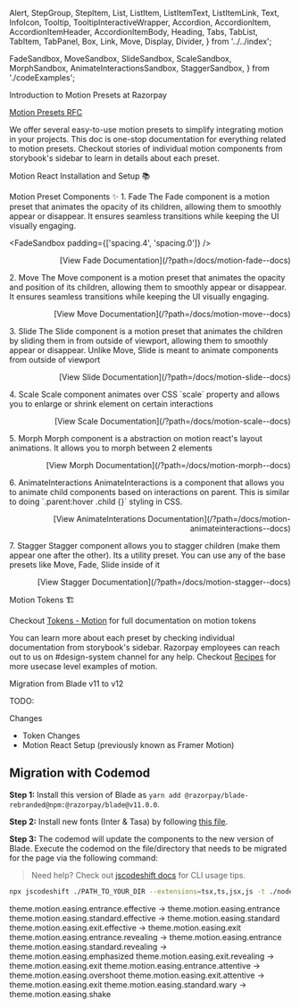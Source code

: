   Alert,
  StepGroup,
  StepItem,
  List,
  ListItem,
  ListItemText,
  ListItemLink,
  Text,
  InfoIcon,
  Tooltip,
  TooltipInteractiveWrapper,
  Accordion,
  AccordionItem,
  AccordionItemHeader,
  AccordionItemBody,
  Heading,
  Tabs,
  TabList,
  TabItem,
  TabPanel,
  Box,
  Link,
  Move,
  Display,
  Divider,
} from '../../index';

  FadeSandbox,
  MoveSandbox,
  SlideSandbox,
  ScaleSandbox,
  MorphSandbox,
  AnimateInteractionsSandbox,
  StaggerSandbox,
} from './codeExamples';

<Meta title="Motion/Introduction to Motion" />

<Move>
  <Box>

<Display>Introduction to Motion Presets at Razorpay</Display>

[Motion Presets RFC](https://github.com/razorpay/blade/blob/master/rfcs/2024-08-21-motion-presets.md)

We offer several easy-to-use motion presets to simplify integrating motion in your projects. This doc is one-stop documentation for everything related to motion presets. Checkout stories of individual motion components from storybook's sidebar to learn in details about each preset.

<Showcase />

<Box marginTop="spacing.8" marginBottom="spacing.5">
  <Heading size="2xlarge">Motion React Installation and Setup 📚</Heading>
</Box>

<Alert
  title="Note"
  description="If you've followed Step 3 from our Installation Guide and already have Motion React setup, you can skip this-"
  isFullWidth
  isDismissible={false}
  marginBottom="spacing.5"
/>

<Accordion maxWidth="100%" variant="filled" marginBottom="spacing.8">
  <AccordionItem>
    <AccordionItemHeader title="Setting Up Motion React" />
    <AccordionItemBody>
      <MotionInstallation />
    </AccordionItemBody>
  </AccordionItem>
</Accordion>

<Box marginTop="spacing.11" marginBottom="spacing.8">
  <Heading size="2xlarge">Motion Preset Components ✨</Heading>
</Box>

<Box id="fade">
  <Heading size="large">1. Fade</Heading>
  <Text marginTop="spacing.1">
    The Fade component is a motion preset that animates the opacity of its children, allowing them to smoothly appear or disappear. It ensures seamless transitions while keeping the UI visually engaging.
  </Text>

  <FadeSandbox padding={['spacing.4', 'spacing.0']} />
  <p align="right">[View Fade Documentation](/?path=/docs/motion-fade--docs)</p>
</Box>

<Box id="move">
  <Heading size="large">2. Move</Heading>
  <Text marginTop="spacing.1">
    The Move component is a motion preset that animates the opacity and position of its children,
    allowing them to smoothly appear or disappear. It ensures seamless transitions while keeping the
    UI visually engaging.
  </Text>
  <MoveSandbox padding={['spacing.4', 'spacing.0']} />
  <p align="right">[View Move Documentation](/?path=/docs/motion-move--docs)</p>
</Box>

<Box id="move">
  <Heading size="large">3. Slide</Heading>
  <Text marginTop="spacing.1">
    The Slide component is a motion preset that animates the children by sliding them in from
    outside of viewport, allowing them to smoothly appear or disappear. Unlike Move, Slide is meant
    to animate components from outside of viewport
  </Text>
  <SlideSandbox padding={['spacing.4', 'spacing.0']} />
  <p align="right">[View Slide Documentation](/?path=/docs/motion-slide--docs)</p>
</Box>

<Box id="scale">
  <Heading size="large">4. Scale</Heading>
  <Text marginTop="spacing.1">
    Scale component animates over CSS `scale` property and allows you to enlarge or shrink element
    on certain interactions
  </Text>
  <ScaleSandbox padding={['spacing.4', 'spacing.0']} />
  <p align="right">[View Scale Documentation](/?path=/docs/motion-scale--docs)</p>
</Box>

<Box id="morph">
  <Heading size="large">5. Morph</Heading>
  <Text marginTop="spacing.1">
    Morph component is a abstraction on motion react's layout animations. It allows you to morph
    between 2 elements
  </Text>
  <MorphSandbox padding={['spacing.4', 'spacing.0']} />
  <p align="right">[View Morph Documentation](/?path=/docs/motion-morph--docs)</p>
</Box>

<Box id="animateinteractions">
  <Heading size="large">6. AnimateInteractions</Heading>
  <Text marginTop="spacing.1">
    AnimateInteractions is a component that allows you to animate child components based on
    interactions on parent. This is similar to doing `.parent:hover .child {}` styling in CSS.
  </Text>
  <AnimateInteractionsSandbox padding={['spacing.4', 'spacing.0']} />
  <p align="right">
    [View AnimateInterations Documentation](/?path=/docs/motion-animateinteractions--docs)
  </p>
</Box>

<Box id="stagger">
  <Heading size="large">7. Stagger</Heading>
  <Text marginTop="spacing.1">
    Stagger component allows you to stagger children (make them appear one after the other). Its a
    utility preset. You can use any of the base presets like Move, Fade, Slide inside of it
  </Text>
  <StaggerSandbox padding={['spacing.4', 'spacing.0']} />
  <p align="right">[View Stagger Documentation](/?path=/docs/motion-stagger--docs)</p>
</Box>

<Box marginTop="spacing.11" marginBottom="spacing.8">
  <Heading size="2xlarge">Motion Tokens 🏗️</Heading>
</Box>

<MotionTokensTable />

Checkout [Tokens - Motion](/?path=/docs/tokens-motion--docs) for full documentation on motion tokens

<Divider />

You can learn more about each preset by checking individual documentation from storybook's sidebar. Razorpay employees can reach out to us on #design-system channel for any help. Checkout [Recipes](/?path=/story/motion-recipes) for more usecase level examples of motion.

<Box marginTop="spacing.11" marginBottom="spacing.8">
  <Heading size="2xlarge">Migration from Blade v11 to v12</Heading>
</Box>

TODO:

<Heading size="xlarge">Changes</Heading>

- Token Changes
- Motion React Setup (previously known as Framer Motion)

## Migration with Codemod

**Step 1:** Install this version of Blade as `yarn add @razorpay/blade-rebranded@npm:@razorpay/blade@v11.0.0`.

**Step 2:** Install new fonts (Inter & Tasa) by following [this file](https://blade.razorpay.com/?path=/docs/guides-installation--docs#-installing-fonts).

**Step 3:** The codemod will update the components to the new version of Blade. Execute the codemod on the file/directory that needs to be migrated for the page via the following command:

> Need help? Check out [jscodeshift docs](https://github.com/facebook/jscodeshift) for CLI usage tips.

```sh
npx jscodeshift ./PATH_TO_YOUR_DIR --extensions=tsx,ts,jsx,js -t ./node_modules/@razorpay/blade-rebranded/codemods/brand-refresh/transformers/index.ts --ignore-pattern="**/node_modules/**"
```

theme.motion.easing.entrance.effective -> theme.motion.easing.entrance
theme.motion.easing.standard.effective -> theme.motion.easing.standard
theme.motion.easing.exit.effective -> theme.motion.easing.exit
theme.motion.easing.entrance.revealing -> theme.motion.easing.entrance
theme.motion.easing.standard.revealing -> theme.motion.easing.emphasized
theme.motion.easing.exit.revealing -> theme.motion.easing.exit
theme.motion.easing.entrance.attentive -> theme.motion.easing.overshoot
theme.motion.easing.exit.attentive -> theme.motion.easing.exit
theme.motion.easing.standard.wary -> theme.motion.easing.shake

  </Box>
</Move>
